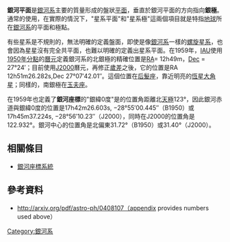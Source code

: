 {{Multiple image
<!-- Essential parameters -->
| align     = right
| direction = vertical
| width     = 220

<!-- Image 1 -->
| image1    = NGC 4452.jpg
| alt1      = 
| caption1  = 从地球看到的这一张星系[[NGC_4452|NGC 4452]]的侧面视图显示了它的银河平面，星系核处于中心。

<!-- Image 2 -->
| image2    = NGC891HunterWilson.jpg
| alt2      = 
| caption2  = 这一张[[螺旋星系|螺旋星系]][[NGC_891|NGC 891]]的侧面视图显示了有尘埃的银河平面的轮廓。
}}

'''銀河平面'''是[[銀河系|銀河系]]主要的質量形成的盤狀[[平面_(数学)|平面]]，垂直於銀河平面的方向指向'''銀極'''。通常的使用，在實際的情況下，"星系平面"和"星系極"這兩個項目就是特指[[地球|地球]]所在[[銀河系|銀河系]]的平面和極點。

有些星系是不規則的，無法明確的定義盤面，即使是像[[銀河系|銀河系]]一樣的[[螺旋星系|螺旋星系]]，也會因為星星沒有完全共平面，也難以明確的定義出星系平面。在1959年，[[國際天文聯合會|IAU]]使用[[曆元|1950年分點]]的[[曆元|曆元]]定義銀河系的北銀極的精確位置是[[赤經|RA]]= 12h49m，[[赤緯|Dec]] = 27°24′；目前使用[[J2000|J2000]]曆元，再修正[[歲差_(天文)|歲差]]之後，它的位置是RA 12h51m26.282s,Dec 27°07′42.01″。這個位置在[[后髮座|后髮座]]，靠近明亮的[[恆星|恆星]][[大角星|大角星]]；同樣的，南銀極在[[玉夫座|玉夫座]]。

在1959年也定義了'''銀河座標'''的"銀緯0度"是的位置角距離北[[天極|天極]]123°，因此銀河赤道與銀緯0度的位置是17h42m26.603s, −28°55′00.445″（B1950）或17h45m37.224s, −28°56′10.23″（J2000），同時在J2000的位置角是122.932°。銀河中心的位置角是北偏東31.72°（B1950）或31.40°（J2000）。

== 相關條目 ==
* [[銀河座標系統|銀河座標系統]]

== 參考資料 ==
* http://arxiv.org/pdf/astro-ph/0408107（appendix provides numbers used above）

{{星系}}

[[Category:銀河系|Category:銀河系]]

{{astro-stub}}